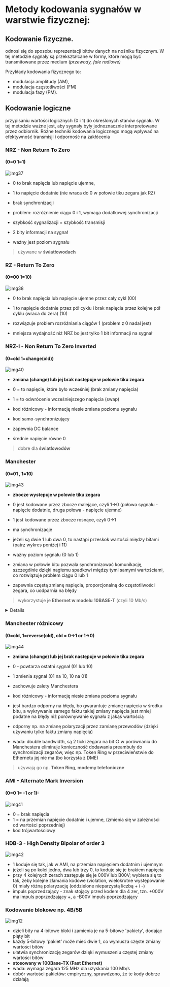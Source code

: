 # Metody kodowania sygnałów w warstwie fizycznej:

## Kodowanie fizyczne.

odnosi się do sposobu reprezentacji bitów danych na nośniku fizycznym. W tej metodzie sygnały są przekształcane w formy, które mogą być transmitowane przez medium _(przewody, fale radiowe)_

Przykłady kodowania fizycznego to:

- modulacja amplitudy (AM),
- modulacja częstotliwości (FM)
- modulacja fazy (PM).

## Kodowanie logiczne

przypisaniu wartości logicznych (0 i 1) do określonych stanów sygnału. W tej metodzie ważne jest, aby sygnały były jednoznacznie interpretowane przez odbiornik. Różne techniki kodowania logicznego mogą wpływać na efektywność transmisji i odporność na zakłócenia

### NRZ - Non Return To Zero

#### (0=0 1=1)

![img37](/lab1/img/img37.webp)

- 0 to brak napięcia lub napięcie ujemne,
- 1 to napięcie dodatnie (nie wraca do 0 w połowie tiku zegara jak RZ)

- brak synchronizacji
- problem: rozróżnienie ciągu 0 i 1, wymaga dodatkowej synchronizacji
- szybkość sygnalizacji = szybkość transmisji
- 2 bity informacji na sygnał
- ważny jest poziom sygnału

> używane w **światłowodach**

### RZ - Return To Zero

#### (0=00 1=10)

![img38](/lab1/img/img38.webp)

- 0 to brak napięcia lub napięcie ujemne przez cały cykl (00)
- 1 to napięcie dodatnie przez pół cyklu i brak napięcia przez kolejne pół cyklu (wraca do zera) (10)

- rozwiązuje problem rozróżniania ciągów 1 (problem z 0 nadal jest)
- mniejsza wydajność niż NRZ bo jest tylko 1 bit informacji na sygnał

### NRZ-I - Non Return To Zero Inverted

#### (0=old 1=change(old))

![img40](/lab1/img/img40.webp)

- **zmiana (change) lub jej brak następuje w połowie tiku zegara**
- 0 = to napięcie, które było wcześniej (brak zmiany napięcia)
- 1 = to odwrócenie wcześniejszego napięcia (swap)

- kod różnicowy - informację niesie zmiana poziomu sygnału
- kod samo-synchronizujący
- zapewnia DC balance
- średnie napięcie równe 0

> dobre dla **światłowodów**

### Manchester

#### (0=01 , 1=10)

![img43](/lab1/img/img43.webp)

- **zbocze wystepuje w polowie tiku zegara**
- 0 jest kodowane przez zbocze malejące, czyli 1->0 (połowa sygnału - napięcie dodatnie, druga połowa - napięcie ujemne)
- 1 jest kodowane przez zbocze rosnące, czyli 0->1

- ma synchronizacje
- jeżeli są dwie 1 lub dwa 0, to nastąpi przeskok wartości między bitami (patrz wykres poniżej i 11)
- ważny poziom sygnału (0 lub 1)
- zmiana w połowie bitu pozwala synchronizować komunikację, szczególnie dzięki nagłemu spadkowi między tymi samymi wartościami, co rozwiązuje problem ciągu 0 lub 1
- zapewnia częstą zmianę napięcia, proporcjonalną do częstotliwości zegara, co uodparnia na błędy


> wykorzystuje je **Ethernet w modelu 10BASE-T** (czyli 10 Mb/s)

<Details summary="10BASE-T ...">

- szybkosc: do 10 Mbps
- typ medium: skretka twisted-pair CAT3/4/5 o dlugosci 100m
- kodowanie Manchester co pozwala na synchronizację sygnału
- Złącza: Używa wtyczek RJ-45, a do połączenia więcej niż dwóch komputerów wymagany jest koncentrator (hub)
- Struktura sieci: Typowa topologia to gwiazda, gdzie wszystkie urządzenia są podłączone do centralnego koncentratora

        Nazwa "10BASE-T" oznacza:
        - 10 - maksymalna prędkość transmisji (10 Mbps),
        - BASE - przesyłanie sygnału w paśmie podstawowym (baseband),
        - T - odniesienie do skrętki (twisted pair)

</Details>

### Manchester różnicowy

#### (0=old, 1=reverse(old), old = 0->1 or 1->0)

![img44](/lab1/img/img44.webp)

- **zmiana (change) lub jej brak następuje w połowie tiku zegara**
- 0 - powtarza ostatni sygnał (01 lub 10)
- 1 zmienia sygnał (01 na 10, 10 na 01)

- zachowuje zalety Manchestera
- kod różnicowy - informację niesie zmiana poziomu sygnału
- jest bardzo odporny na błędy, bo gwarantuje zmianę napięcia w środku bitu, a wykrywanie
  samego faktu takiej zmiany napięcia jest mniej podatne na błędy niż porównywanie sygnału z
  jakąś wartością
- odporny np. na zmianę polaryzacji przez zamianę przewodów (dzięki używaniu tylko faktu
  zmiany napięcia)
- wada: double bandwidth, są 2 ticki zegara na bit ○ w porównaniu do Manchestera eliminuje
  konieczność dodawania preambuły do synchronizacji zegarów, więc np. Token Ring w
  przeciwieństwie do Ethernetu jej nie ma (bo korzysta z DME)

> używają go np. **Token Ring**, **modemy telefoniczne**

### AMI - Alternate Mark Inversion

#### (0=0 1= -1 or 1):

![img41](/lab1/img/img41.webp)

- 0 = brak napięcia
- 1 = na przemian napięcie dodatnie i ujemne, (zmienia się w zależności od wartości poprzedniej)
- kod trójwartościowy

### HDB-3 - High Density Bipolar of order 3

![img42](/lab1/img/img42.webp)

- 1 koduje się tak, jak w AMI, na przemian napięciem dodatnim i ujemnym
- jeżeli są po kolei jedno, dwa lub trzy 0, to koduje się je brakiem napięcia
- przy 4 kolejnych zerach zastępuje się je 000V lub B00V; wybiera się to tak, żeby kolejne złamania kodowe (violation, wielokrotne występowanie 0) miały różną polaryzację (oddzielone nieparzystą liczbą + i -)
- impuls poprzedzający - znak stojący przed kodem dla 4 zer, tzn. +000V ma impuls poprzedzający +, a -B00V impuls poprzedzający

### Kodowanie blokowe np. 4B/5B

![img12](/lab1/img/img12.webp)

- dzieli bity na 4-bitowe bloki i zamienia je na 5-bitowe 'pakiety', dodając piąty bit
- każdy 5-bitowy 'pakiet' może mieć dwie 1, co wymusza częste zmiany wartości bitów
- ułatwia synchronizację zegarów dzięki wymuszeniu częstej zmiany wartości bitów
- **stosowany w 100Base-TX (Fast Ethernet)**
- wada: wymaga zegara 125 MHz dla uzyskania 100 Mb/s
- dobór wartości pakietów: empiryczny, sprawdzono, że te kody dobrze działają
